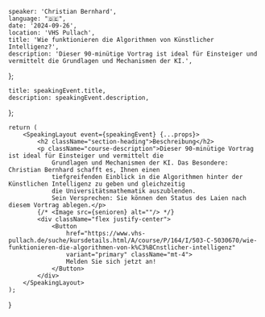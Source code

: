 
    speaker: 'Christian Bernhard',
    language: "🇩🇪",
    date: '2024-09-26',
    location: 'VHS Pullach',
    title: 'Wie funktionieren die Algorithmen von Künstlicher Intelligenz?',
    description: 'Dieser 90-minütige Vortrag ist ideal für Einsteiger und vermittelt die Grundlagen und Mechanismen der KI.',
};

    title: speakingEvent.title,
    description: speakingEvent.description,
};

    return (
        <SpeakingLayout event={speakingEvent} {...props}>
            <h2 className="section-heading">Beschreibung</h2>
            <p className="course-description">Dieser 90-minütige Vortrag ist ideal für Einsteiger und vermittelt die
                Grundlagen und Mechanismen der KI. Das Besondere: Christian Bernhard schafft es, Ihnen einen
                tiefgreifenden Einblick in die Algorithmen hinter der Künstlichen Intelligenz zu geben und gleichzeitig
                die Universitätsmathematik auszublenden.
                Sein Versprechen: Sie können den Status des Laien nach diesem Vortrag ablegen.</p>
            {/* <Image src={senioren} alt=""/> */}
            <div className="flex justify-center">
                <Button
                    href="https://www.vhs-pullach.de/suche/kursdetails.html/A/course/P/164/I/503-C-5030670/wie-funktionieren-die-algorithmen-von-k%C3%BCnstlicher-intelligenz"
                    variant="primary" className="mt-4">
                    Melden Sie sich jetzt an!
                </Button>
            </div>
        </SpeakingLayout>
    );
}
